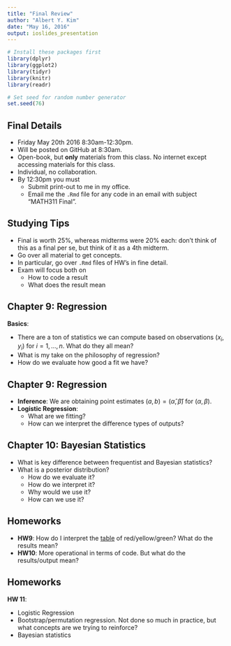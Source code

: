 ```yaml
---
title: "Final Review"
author: "Albert Y. Kim"
date: "May 16, 2016"
output: ioslides_presentation
---
```


```r
# Install these packages first
library(dplyr)
library(ggplot2)
library(tidyr)
library(knitr)
library(readr)

# Set seed for random number generator
set.seed(76)
```





## Final Details

* Friday May 20th 2016 8:30am-12:30pm.
* Will be posted on GitHub at 8:30am.
* Open-book, but **only** materials from this class. No internet except accessing
materials for this class.
* Individual, no collaboration.
* By 12:30pm you must
    + Submit print-out to me in my office.
    + Email me the `.Rmd` file for any code in an email with subject "MATH311 Final".




## Studying Tips

* Final is worth 25%, whereas midterms were 20% each: don't think of this as a
final per se, but think of it as a 4th midterm.
* Go over all material to get concepts.
* In particular, go over `.Rmd` files of HW's in fine detail.
* Exam will focus both on
    + How to code a result
    + What does the result mean
    
    
    
    
    
## Chapter 9: Regression 

**Basics**:

* There are a ton of statistics we can compute based on observations $(x_i,
y_i)$ for $i=1, \ldots, n$. What do they all mean?
* What is my take on the philosophy of regression?
* How do we evaluate how good a fit we have?
    
    
    
    
    
## Chapter 9: Regression


* **Inference**: We are obtaining point estimates $(a, b) = (\widehat{\alpha},
\widehat{\beta})$ for $(\alpha, \beta)$.
* **Logistic Regression**:
    + What are we fitting?
    + How can we interpret the difference types of outputs?
    
    
    
    
    
## Chapter 10: Bayesian Statistics

* What is key difference between frequentist and Bayesian statistics?
* What is a posterior distribution? 
    + How do we evaluate it?
    + How do we interpret it?
    + Why would we use it?
    + How can we use it?





## Homeworks

* **HW9**: How do I interpret the 
[table](https://github.com/Middlebury-Theory-of-Statistics/Non-Public/blob/master/HW09/conf_ints.pdf)
of red/yellow/green? What do the results mean?
* **HW10**: More operational in terms of code. But what do the results/output mean?





## Homeworks

**HW 11**:

* Logistic Regression
* Bootstrap/permutation regression. Not done so much in practice, but what 
concepts are we trying to reinforce?
* Bayesian statistics